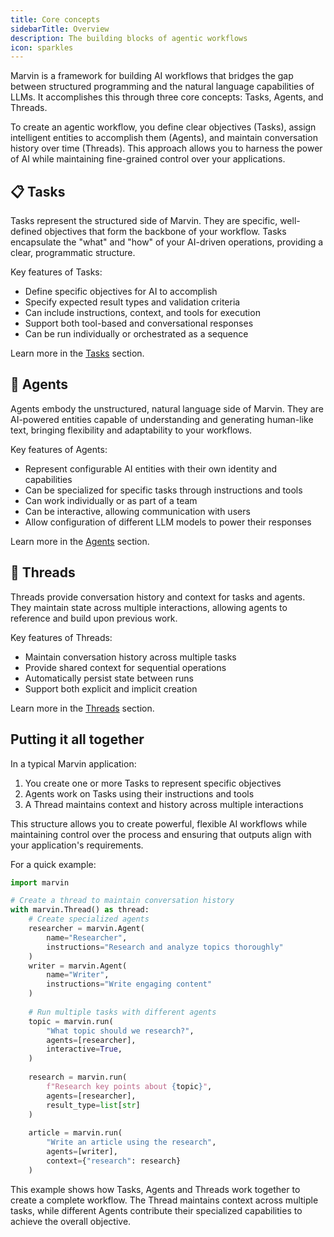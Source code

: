 ```yaml
---
title: Core concepts
sidebarTitle: Overview
description: The building blocks of agentic workflows
icon: sparkles
---
```


Marvin is a framework for building AI workflows that bridges the gap between 
structured programming and the natural language capabilities of LLMs. It 
accomplishes this through three core concepts: Tasks, Agents, and Threads.

To create an agentic workflow, you define clear objectives (Tasks), assign 
intelligent entities to accomplish them (Agents), and maintain conversation history 
over time (Threads). This approach allows you to harness the power of AI while 
maintaining fine-grained control over your applications.

## 📋 Tasks

Tasks represent the structured side of Marvin. They are specific, well-defined 
objectives that form the backbone of your workflow. Tasks encapsulate the "what" 
and "how" of your AI-driven operations, providing a clear, programmatic structure.

Key features of Tasks:
- Define specific objectives for AI to accomplish
- Specify expected result types and validation criteria
- Can include instructions, context, and tools for execution
- Support both tool-based and conversational responses
- Can be run individually or orchestrated as a sequence

Learn more in the [Tasks](/concepts/tasks) section.

## 🦾 Agents

Agents embody the unstructured, natural language side of Marvin. They are 
AI-powered entities capable of understanding and generating human-like text,
bringing flexibility and adaptability to your workflows.

Key features of Agents:
- Represent configurable AI entities with their own identity and capabilities
- Can be specialized for specific tasks through instructions and tools
- Can work individually or as part of a team
- Can be interactive, allowing communication with users
- Allow configuration of different LLM models to power their responses

Learn more in the [Agents](/concepts/agents) section.

## 🧵 Threads

Threads provide conversation history and context for tasks and agents. They maintain 
state across multiple interactions, allowing agents to reference and build upon 
previous work.

Key features of Threads:
- Maintain conversation history across multiple tasks
- Provide shared context for sequential operations
- Automatically persist state between runs
- Support both explicit and implicit creation

Learn more in the [Threads](/concepts/threads) section.

## Putting it all together

In a typical Marvin application:

1. You create one or more Tasks to represent specific objectives
2. Agents work on Tasks using their instructions and tools
3. A Thread maintains context and history across multiple interactions

This structure allows you to create powerful, flexible AI workflows while 
maintaining control over the process and ensuring that outputs align with your 
application's requirements.

For a quick example:

```python
import marvin

# Create a thread to maintain conversation history
with marvin.Thread() as thread:
    # Create specialized agents
    researcher = marvin.Agent(
        name="Researcher",
        instructions="Research and analyze topics thoroughly"
    )
    writer = marvin.Agent(
        name="Writer", 
        instructions="Write engaging content"
    )
    
    # Run multiple tasks with different agents
    topic = marvin.run(
        "What topic should we research?",
        agents=[researcher],
        interactive=True,
    )
    
    research = marvin.run(
        f"Research key points about {topic}",
        agents=[researcher],
        result_type=list[str]
    )
    
    article = marvin.run(
        "Write an article using the research",
        agents=[writer],
        context={"research": research}
    )
```

This example shows how Tasks, Agents and Threads work together to create a 
complete workflow. The Thread maintains context across multiple tasks, while 
different Agents contribute their specialized capabilities to achieve the overall 
objective.
